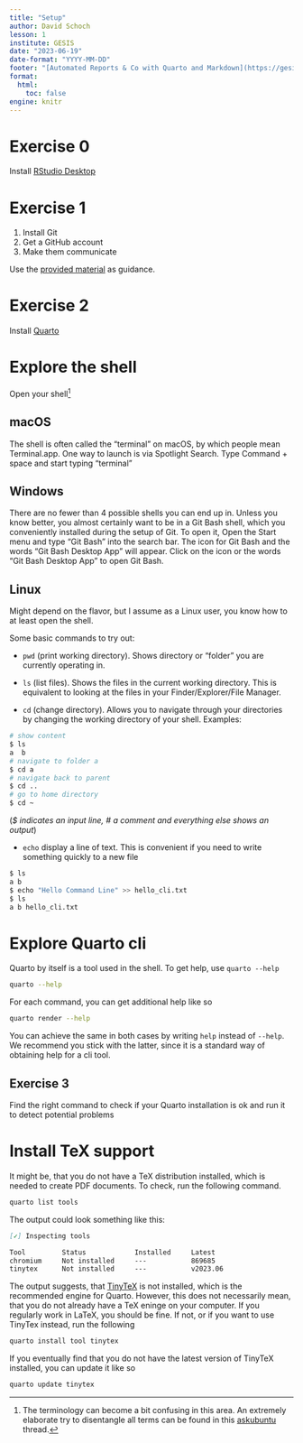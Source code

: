 ```yaml
---
title: "Setup"
author: David Schoch
lesson: 1
institute: GESIS
date: "2023-06-19"
date-format: "YYYY-MM-DD"
footer: "[Automated Reports & Co with Quarto and Markdown](https://gesiscss.github.io/quarto-workshop/)"
format:
  html:
    toc: false
engine: knitr
---
```


# Exercise 0

Install [RStudio Desktop](https://posit.co/downloads/)

# Exercise 1

1. Install Git
2. Get a GitHub account
3. Make them communicate

Use the [provided material](extra/git.qmd) as guidance.

# Exercise 2

Install [Quarto](https://quarto.org/docs/get-started/)

# Explore the shell

Open your shell[^1]

[^1]: The terminology can become a bit confusing in this area. An extremely elaborate try to disentangle all terms can be found in this [askubuntu](https://askubuntu.com/questions/506510/what-is-the-difference-between-terminal-console-shell-and-command-line) thread.

::: {.panel-tabset}
## macOS

The shell is often called the “terminal” on macOS, by which people mean Terminal.app. One way to launch is via Spotlight Search. Type Command + space and start typing “terminal”

## Windows
There are no fewer than 4 possible shells you can end up in. Unless you know better, you almost certainly want to be in a Git Bash shell, which you conveniently installed during the setup of Git. To open it, Open the Start menu and type "Git Bash" into the search bar. The icon for Git Bash and the words “Git Bash Desktop App” will appear. Click on the icon or the words “Git Bash Desktop App” to open Git Bash. 

## Linux

Might depend on the flavor, but I assume as a Linux user, you know how to at least open the shell.

:::

Some basic commands to try out:

- `pwd` (print working directory). Shows directory or “folder” you are currently operating in.

- `ls` (list files). Shows the files in the current working directory. This is equivalent to looking at the files in your Finder/Explorer/File Manager. 

- `cd` (change directory). Allows you to navigate through your directories by changing the working directory of your shell. Examples:

```bash 
# show content
$ ls
a  b
# navigate to folder a
$ cd a
# navigate back to parent
$ cd ..
# go to home directory
$ cd ~
```
(*$ indicates an input line, # a comment and everything else shows an output*)

- `echo` display a line of text. This is convenient if you need to write something quickly to a new file

```bash
$ ls
a b
$ echo "Hello Command Line" >> hello_cli.txt
$ ls
a b hello_cli.txt
```

# Explore Quarto cli

Quarto by itself is a tool used in the shell. To get help, use `quarto --help`

```bash
quarto --help 
```

For each command, you can get additional help like so

```bash
quarto render --help
```

You can achieve the same in both cases by writing `help` instead of `--help`. We recommend you stick with the latter, since it is a standard way of obtaining help for a cli tool.

## Exercise 3

Find the right command to check if your Quarto installation is ok and run it to detect potential problems

# Install TeX support

It might be, that you do not have a TeX distribution installed, which is needed to create PDF documents.
To check, run the following command.

```bash
quarto list tools
```

The output could look something like this:

```md
[✓] Inspecting tools

Tool         Status            Installed     Latest  
chromium     Not installed     ---           869685  
tinytex      Not installed     ---           v2023.06
```

The output suggests, that [TinyTeX](https://yihui.org/tinytex/) is not installed, which is the recommended engine for Quarto.
However, this does not necessarily mean, that you do not already have a TeX eninge on your computer. If you regularly work in LaTeX, 
you should be fine. If not, or if you want to use TinyTex instead, run the following

```bash
quarto install tool tinytex
```

If you eventually find that you do not have the latest version of TinyTeX installed, you can update it like so

```bash
quarto update tinytex
```